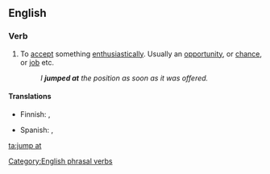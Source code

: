 ==English==

===Verb===
{{infl|en|verb|head=[[jump]] [[at]]}}

# {{idiomatic}} To [[accept]] something [[enthusiastically]]. Usually an [[opportunity]], or [[chance]], or [[job]] etc.
#: ''I '''jumped at''' the position as soon as it was offered.''

====Translations====
{{trans-top|to accept something enthusiastically}}
* Finnish: {{t|fi|tarrata}}, {{t|fi|rynnätä}}
{{trans-mid}}
* Spanish: {{t-|es|apresurarse}}, {{t+|es|aprovechar}}
{{trans-bottom}}

[[Category:English phrasal verbs]]

[[ta:jump at]]